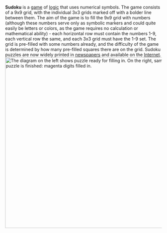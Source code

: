 {{subpages}}

'''Sudoku''' is a [[game]] of [[logic]] that uses numerical symbols. The game consists of a 9x9 grid, with the individual 3x3 grids marked off with a bolder line between them. The aim of the game is to fill the 9x9 grid with numbers (although these numbers serve only as symbolic markers and could quite easily be letters or colors, as the game requires no calculation or mathematical ability) - each horizontal row must contain the numbers 1-9, each vertical row the same, and each 3x3 grid must have the 1-9 set. The grid is pre-filled with some numbers already, and the difficulty of the game is determined by how many pre-filled squares there are on the grid. Sudoku puzzles are now widely printed in [[newspaper]]s and available on the [[Internet]].
[[Image:Sudoku.png|center|thumb|550px|The diagram on the left shows puzzle ready for filling in. On the right, same puzzle is finished: magenta digits filled in.]]
